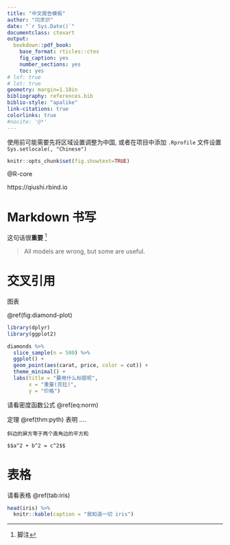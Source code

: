 ```yaml
---
title: "中文报告模板"
author: "闫求识"
date: "`r Sys.Date()`"
documentclass: ctexart
output:
  bookdown::pdf_book:
    base_format: rticles::ctex
    fig_caption: yes
    number_sections: yes
    toc: yes
# lof: true
# lot: true
geometry: margin=1.18in
bibliography: references.bib
biblio-style: "apalike"
link-citations: true
colorlinks: true
#nocite: '@*'
---
```


使用前可能需要先将区域设置调整为中国, 或者在项目中添加 `.Rprofile` 文件设置 `Sys.setlocale(, "Chinese")`

```r
knitr::opts_chunk$set(fig.showtext=TRUE)
```

@R-core

https://qiushi.rbind.io

# Markdown 书写

这句话很**重要** ^[脚注] 

> All models are wrong, but some are useful. 



# 交叉引用

图表 

\@ref(fig:diamond-plot)

```r
library(dplyr)
library(ggplot2)

diamonds %>% 
  slice_sample(n = 500) %>%
  ggplot() + 
  geom_point(aes(carat, price, color = cut)) + 
  theme_minimal() +
  labs(title = "要用什么标题呢",
       x = "重量(克拉)",
       y = "价格")
```


请看密度函数公式 \@ref(eq:norm)

\begin{equation}
(\#eq:norm)
f(x) = \frac{1}{\sqrt{2\pi}\sigma} e^{\frac{-(x - \mu)^2}{\sigma^2}}
\end{equation}


定理 \@ref(thm:pyth) 表明 ....
 
```theorem
斜边的屏方等于两个直角边的平方和

$$a^2 + b^2 = c^2$$
```




# 表格

请看表格 \@ref(tab:iris)

```r
head(iris) %>% 
  knitr::kable(caption = "我知道一切 iris")
```





